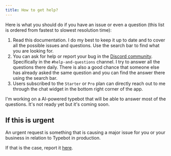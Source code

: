 ```yaml
---
title: How to get help?
---
```


Here is what you should do if you have an issue or even a question (this list is ordered from fastest to slowest resolution time):

1. Read this documentation. I do my best to keep it up to date and to cover all the possible issues and questions. Use the search bar to find what you are looking for.
2. You can ask for help or report your bug in the [Discord community](https://chatresponde.site/discord). Specifically in the `#help-and-questions` channel. I try to answer all the questions there daily. There is also a good chance that someone else has already asked the same question and you can find the answer there using the search bar.
3. Users subscribed to the `Starter` or `Pro` plan can directly reach out to me through the chat widget in the bottom right corner of the app.

<Note>
  I'm working on a AI-powered typebot that will be able to answer most of the
  questions. It's not ready yet but it's coming soon.
</Note>

## If this is urgent

An urgent request is something that is causing a major issue for you or your business in relation to Typebot in production.

If that is the case, report it [here](https://typebot.co/urgent-support).
